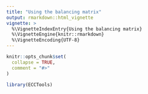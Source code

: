 ```yaml
---
title: "Using the balancing matrix"
output: rmarkdown::html_vignette
vignette: >
  %\VignetteIndexEntry{Using the balancing matrix}
  %\VignetteEngine{knitr::rmarkdown}
  %\VignetteEncoding{UTF-8}
---
```


```r
knitr::opts_chunk$set(
  collapse = TRUE,
  comment = "#>"
)
```

```r
library(ECCTools)
```
